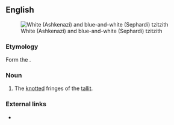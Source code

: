 ==English==
[[Image:Tzitzith.jpg|thumb|right|White (Ashkenazi) and blue-and-white (Sephardi) tzitzith]]
===Etymology===
Form the {{etyl|he|en}} {{m|he|צִיצִית}}‎.

===Noun===
{{en-noun}}

# The [[knot]]ted fringes of the [[tallit]].

===External links===
* {{pedia}}

{{C|en|Judaism}}